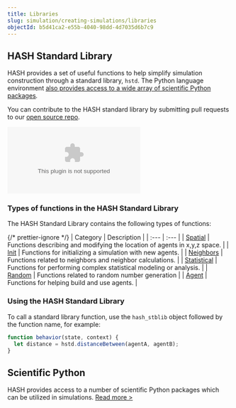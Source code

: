 ```yaml
---
title: Libraries
slug: simulation/creating-simulations/libraries
objectId: b5d41ca2-e55b-4040-98dd-4d7035d6b7c9
---
```


## HASH Standard Library

HASH provides a set of useful functions to help simplify simulation construction through a standard library, `hstd`. The Python language environment [also provides access to a wide array of scientific Python packages](/docs/simulation/creating-simulations/libraries/python-packages)_._

You can contribute to the HASH standard library by submitting pull requests to our [open source repo](https://github.com/hashintel/hash/tree/main/apps/engine/stdlib).

<Embed
  type="youtube"
  url="https://youtu.be/0pABnjlWjPY"
  caption="Using HASH Standard Library Functions"
/>

### Types of functions in the HASH Standard Library

The HASH Standard Library contains the following types of functions:

{/* prettier-ignore */}
| Category | Description |
| :--- | :--- |
| [Spatial](hash/spatial) | Functions describing and modifying the location of agents in x,y,z space. |
| [Init](hash/init) | Functions for initializing a simulation with new agents. |
| [Neighbors](hash/neighbors) | Functions related to neighbors and neighbor calculations. |
| [Statistical](hash/javascript-libraries) | Functions for performing complex statistical modeling or analysis. |
| [Random](hash/random) | Functions related to random number generation |
| [Agent](hash/agent) | Functions for helping build and use agents. |

### Using the HASH Standard Library

To call a standard library function, use the `hash_stblib` object followed by the function name, for example:

```javascript
function behavior(state, context) {
  let distance = hstd.distanceBetween(agentA, agentB);
}
```

## Scientific Python

HASH provides access to a number of scientific Python packages which can be utilized in simulations. [Read more &gt;](/docs/simulation/creating-simulations/libraries/python-packages)
